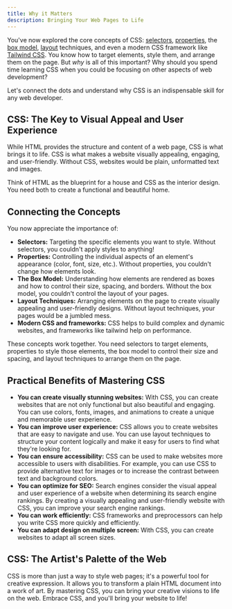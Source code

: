 ```yaml
---
title: Why it Matters
description: Bringing Your Web Pages to Life
---
```


You've now explored the core concepts of CSS: [selectors](./selectors), [properties](./properties), the [box model](./box-model), [layout](./layout) techniques, and even a modern CSS framework like [Tailwind CSS](./tailwindcss). You know how to target elements, style them, and arrange them on the page. But _why_ is all of this important? Why should you spend time learning CSS when you could be focusing on other aspects of web development?

Let's connect the dots and understand why CSS is an indispensable skill for any web developer.

## CSS: The Key to Visual Appeal and User Experience

While HTML provides the structure and content of a web page, CSS is what brings it to life. CSS is what makes a website visually appealing, engaging, and user-friendly. Without CSS, websites would be plain, unformatted text and images.

Think of HTML as the blueprint for a house and CSS as the interior design. You need both to create a functional and beautiful home.

## Connecting the Concepts

You now appreciate the importance of:

- **Selectors:** Targeting the specific elements you want to style. Without selectors, you couldn't apply styles to anything!
- **Properties:** Controlling the individual aspects of an element's appearance (color, font, size, etc.). Without properties, you couldn't change how elements look.
- **The Box Model:** Understanding how elements are rendered as boxes and how to control their size, spacing, and borders. Without the box model, you couldn't control the layout of your pages.
- **Layout Techniques:** Arranging elements on the page to create visually appealing and user-friendly designs. Without layout techniques, your pages would be a jumbled mess.
- **Modern CSS and frameworks:** CSS helps to build complex and dynamic websites, and frameworks like tailwind help on performance.

These concepts work together. You need selectors to target elements, properties to style those elements, the box model to control their size and spacing, and layout techniques to arrange them on the page.

## Practical Benefits of Mastering CSS

- **You can create visually stunning websites:** With CSS, you can create websites that are not only functional but also beautiful and engaging. You can use colors, fonts, images, and animations to create a unique and memorable user experience.
- **You can improve user experience:** CSS allows you to create websites that are easy to navigate and use. You can use layout techniques to structure your content logically and make it easy for users to find what they're looking for.
- **You can ensure accessibility:** CSS can be used to make websites more accessible to users with disabilities. For example, you can use CSS to provide alternative text for images or to increase the contrast between text and background colors.
- **You can optimize for SEO:** Search engines consider the visual appeal and user experience of a website when determining its search engine rankings. By creating a visually appealing and user-friendly website with CSS, you can improve your search engine rankings.
- **You can work efficiently:** CSS frameworks and preprocessors can help you write CSS more quickly and efficiently.
- **You can adapt design on multiple screen:** With CSS, you can create websites to adapt all screen sizes.

## CSS: The Artist's Palette of the Web

CSS is more than just a way to style web pages; it's a powerful tool for creative expression. It allows you to transform a plain HTML document into a work of art. By mastering CSS, you can bring your creative visions to life on the web. Embrace CSS, and you'll bring your website to life!
